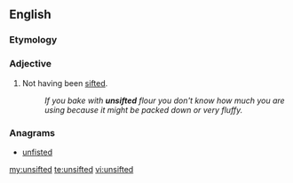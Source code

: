==English==

===Etymology===
{{prefix|un|sifted}}

===Adjective===
{{en-adj|-}}

# Not having been [[sift]]ed.
#: ''If you bake with '''unsifted''' flour you don't know how much you are using because it might be packed down or very fluffy.''

===Anagrams===
* [[unfisted#English|unfisted]]

[[my:unsifted]]
[[te:unsifted]]
[[vi:unsifted]]
